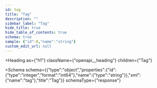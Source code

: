 ```yaml
---
id: tag
title: "Tag"
description: ""
sidebar_label: "Tag"
hide_title: true
hide_table_of_contents: true
schema: true
sample: {"id":0,"name":"string"}
custom_edit_url: null
---
```



<Heading
  as={"h1"}
  className={"openapi__heading"}
  children={"Tag"}
>
</Heading>





<Schema
  schema={{"type":"object","properties":{"id":{"type":"integer","format":"int64"},"name":{"type":"string"}},"xml":{"name":"tag"},"title":"Tag"}}
  schemaType={"response"}
>
  
</Schema>
            